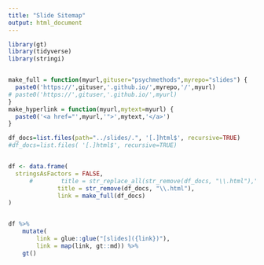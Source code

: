 ```yaml
---
title: "Slide Sitemap"
output: html_document
---
```



```r
library(gt)
library(tidyverse)
library(stringi)


make_full = function(myurl,gituser="psychmethods",myrepo="slides") {
  paste0('https://',gituser,'.github.io/',myrepo,'/',myurl)
# paste0('https://',gituser,'.github.io/',myurl)
}
make_hyperlink = function(myurl,mytext=myurl) {
  paste0('<a href="',myurl,'">',mytext,'</a>')
}

df_docs=list.files(path="../slides/.", '[.]html$', recursive=TRUE)
#df_docs=list.files( '[.]html$', recursive=TRUE)


df <- data.frame(
  stringsAsFactors = FALSE,
      #        title = str_replace_all(str_remove(df_docs, "\\.html"),"[_-]"," "),
              title = str_remove(df_docs, "\\.html"),  
              link = make_full(df_docs)
)


df %>%
    mutate(
        link = glue::glue("[slides]({link})"),
        link = map(link, gt::md)) %>%
    gt()

```
